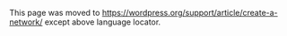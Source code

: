 {{Languages|
{{bn|একটি নেটওয়ার্ক তৈরি করুন}}
{{en|Create A Network}}
{{fr|Créer_un_réseau}}
{{ja|Create A Network}}
{{pt-br|Crie uma Rede}}
{{pt|Criar uma Rede}}
{{ru|Создание сети}}
{{th|การสร้างเครือข่าย}}
{{zh-hans|创建站点网络}}
{{es|Crear una red}}
}}

This page was moved to https://wordpress.org/support/article/create-a-network/ except above language locator.
<!--
WordPress includes the ability to create a [[Glossary#Network|network]] of [[Glossary#Site|sites]] by using the [[Glossary#Multisite|multisite]] feature. This article contains instructions for creating a multisite network.

A multisite network can be very similar to your own personal version of WordPress.com. End users of your network can create their own sites on demand, just like end users of WordPress.com can create blogs on demand. If you do not have any need to allow end users to create their own sites on demand, you can create a multisite network in which only you, the administrator, can add new sites.

A multisite network is a collection of sites that all share the same WordPress installation. They can also share plugins and themes. The individual sites in the network are ''virtual'' sites in the sense that they do not have their own directories on your server, although they do have separate directories for media uploads within the shared installation, and they do have separate tables in the database.

== Before You Begin ==

__TOC__

Compared with a typical single WordPress installation a network installation has additional considerations. You must decide if you want to use subdomains or subdirectories and how you want to manage them. Installing themes and plugins is different: for example, each individual site of a network can activate both, but install neither.

This guide describes how to install manually WordPress Multisite in your current WordPress installation.

<strong>Please read [[Before You Create A Network]] in full before continuing.</strong>

== Prepare Your WordPress ==

Your existing WordPress site will be updated when creating a network. Unless this is a fresh install and you have nothing to lose, please [[WordPress Backups|backup your database and files]].


Also deactivate all active plugins. You can reactivate them again after the network is created.

If you plan to [[Giving WordPress Its Own Directory|run WordPress out of its own directory]], do that <em>before</em> activating Multisite.

== Allow Multisite ==

To enable the Network Setup menu item, you must first enable multisite in the [[Editing wp-config.php|<code>wp-config.php</code>]] file.

Open up <code>wp-config.php</code> and add this line '''above''' where it says <code>/* That's all, stop editing! Happy blogging. */</code>. If it doesn't say that anywhere, then add the line somewhere above the first line that begins with <code>require</code> or <code>include</code>:

 /* Multisite */
 define( 'WP_ALLOW_MULTISITE', true );

You will need to refresh your browser to continue.

== Installing a Network ==
The previous step enables the '''Network Setup''' item in your '''Tools menu'''. Use that menu item to go to the '''Network Setup''' screen.

[[Image:network-create.png|thumb|Tools Network Screen]]

To see an example of the Create a Network of WordPress Sites screen, look at [[Administration Screens|Administration]] > [[Administration Screens#Tools|Tools]] > [[Tools Network Screen|Network Setup]]. The screen does not look exactly the same in all circumstances. The example shown is for an installation on <code>localhost</code>, which restricts the options available.

'''Addresses of Sites in your Network'''

You are given the choice between subdomains and subdirectories. Except when one is restricted by [[Before_You_Create_A_Network#WordPress_Settings_Requirements|existing settings]] and restricts one's options.

Follow your DNS & Web Server settings to configure subdomains and install an SSL certificate for each subdomain and master domain. They can both be on the same IP address if your web server accepts '''Server Name Indication'''. Add '''HSTS''' to primary domain and the parameter to include subdomains if you are not going to use folders.

Once more: See [http://codex.wordpress.org/Before_You_Create_A_Network Before You Create A Network].

:* '''Subdomains''' &mdash; a domain-based network in which on-demand sites use subdomains
:* '''Subdirectories''' &mdash; a path-based network in which on-demand sites use paths

'''Network Details'''

These are filled in automatically, but you can make changes.
:; Server Address
:: The domain of the URL you are using to access your WordPress installation.
:; Network Title 	
:: The title of your network as a whole.
:; Admin Email Address
:: Your email address as super admin of the network as a whole.

Double-check the details and press the '''Install''' button.

'''Note:''' The installer may perform a check for wildcard subdomains when you have not configured them yet, or when you do not need them at all. Ignore the warning if it does not apply to your network. See the [http://codex.wordpress.org/Before_You_Create_A_Network#Server_Requirements Server Requirements] section in [[Before You Create A Network]] for information about wildcard subdomains.

== Enabling the Network ==
[[Image:tools-network-created.png|thumb|Tools Network Created]]

To enable your network, follow the instructions on the Create a Network of WordPress Sites screen. The instructions that you see are customized for your installation. They might not be the same as the examples you see here.

Back up your existing <code>wp-config.php</code> and <code>.htaccess</code> files, unless this is a fresh install and you have nothing to lose.

There are two steps:

;1. Add the specified lines to your [[Editing wp-config.php|<code>wp-config.php</code> file]]
: The extra lines go just after where you added the line in [[#Step 2: Allow Multisite|Step 2: Allow Multisite]].

;2. Add the specified lines to your <code>.htaccess</code> file
: If you do not have a <code>.htaccess</code> file, then create it in the same directory as your <code>wp-config.php</code> file.
:If you <em>ALREADY</em> have a <code>.htaccess</code> file, replace any existing WP lines with these new ones.
: In some cases you might also have to add Options FollowSymlinks at the start of the file.

After completing these steps, log in again using the link provided.

== Network Admin Settings ==

[[Image:network-admin-link.png|left|Network Admin]]

In your WordPress toolbar, <b>My Sites</b> is now the second item. There, all your sites are listed, with handy fly-out menus, as well as a '''Network Admin''' menu item. Under '''Network Admin''' you can use the '''Dashboard''' item to go to the Network Dashboard screen.

Go to the [[Network Admin#Settings|Settings Screen]] to configure network options, and the [[Network Admin#Sites|Sites Screen]] to manage your sites.

For more information, see: [[Network Admin]]

[[File:icon_question.gif‎|alt=?]] [[Multisite_Network_Administration#Network Admin Link Location|Upgraded and can't find the Network Admin menu?]]

== Administration ==

There are some additional things you might need to know about advanced administration of the network, due to the additional complexity of a Multisite. Even if you're familiar with WordPress, the location and behavior of Multisite Network Administration has several major differences from a regular single site installation.

Read [[Multisite Network Administration]] for more information.

For help troubleshooting:

* [[Debugging a WordPress Network]]
* [[Migrating Multiple Blogs into WordPress 3.0 Multisite]]

== Related Articles ==

* [http://codex.wordpress.org/Hosting_WordPress Hosting WordPress]
* [[WordPress_Multisite_Domain_Mapping|WordPress MultiSite Domain Mapping]]
* [[Installing Multiple Blogs]]
* [http://stackoverflow.com/questions/13960514/how-to-adapt-my-plugin-to-multisite/ How to adapt my plugin to Multisite?]

[[Category:WPMS]]
[[Category:Network]]
[[Category:UI Link]]
-->